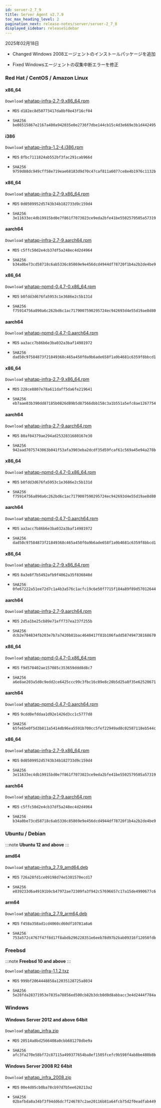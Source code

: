 ```yaml
---
id: server-2_7_9
title: Server Agent v2.7.9
toc_max_heading_level: 2
pagination_next: release-notes/server/server-2_7_8
displayed_sidebar: releaseSidebar
---
```


2025年02月18日

- <Status priority='1'>Changed</Status> Windows 2008エージェントのインストールパッケージを追加

- <Status priority='0'>Fixed</Status> Windowsエージェントの収集中断エラーを修正

### Red Hat / CentOS / Amazon Linux

<Tabs>
<TabItem value="6Server6" label="6Server6 / 6" default>

#### x86_64

<code class='my'>Download</code> [whatap-infra-2.7-9.x86_64.rpm](https://repo.whatap.io/centos/6/x86_64/whatap-infra-2.7-9.x86_64.rpm)

- <code class='Beta'>MD5</code> `d182ec8d50773417da8bf0e43f16cf04`

- <code class='Beta'>SHA256</code> `be08515867e2167a400a942035e0e2736f7dbe144cb15c4d3e669e3b1d442495`

#### i386

<code class='my'>Download</code> [whatap-infra-1.2-4.i386.rpm](https://repo.whatap.io/centos/6/i386/whatap-infra-1.2-4.i386.rpm)

- <code class='Beta'>MD5</code> `8fbc7111824ab552bf3fac291cab966d`

- <code class='Beta'>SHA256</code> `9759d88dc949cff58e719eae68183d9d70c47caf811a6077ce8e4b1976c1132b`
</TabItem>
<TabItem value="7Server7" label="7Server7 / 7" default>

#### x86_64

<code class='my'>Download</code> [whatap-infra-2.7-9.x86_64.rpm](https://repo.whatap.io/centos/7/x86_64/whatap-infra-2.7-9.x86_64.rpm)

- <code class='Beta'>MD5</code> `0d0509952d5743b34b182733d9c159d4`

- <code class='Beta'>SHA256</code> `3e11633ec4db19915bd0e7f861f7073023ce9eda2bfe41be5502579505a57319`

#### aarch64

<code class='my'>Download</code> [whatap-infra-2.7-9.aarch64.rpm](https://repo.whatap.io/centos/7/aarch64/whatap-infra-2.7-9.aarch64.rpm)

- <code class='Beta'>MD5</code> `c5ffc50d2e4cb37df5a248ec4d2d4964`

- <code class='Beta'>SHA256</code> `b34a0be73cd58718c6ab5336c85869e9e456dcd4944df78720f1b4a2b2de4be9`

#### x86_64

<code class='my'>Download</code> [whatap-npmd-0.4.7-0.x86_64.rpm](https://repo.whatap.io/centos/7/x86_64/whatap-npmd-0.4.7-0.x86_64.rpm)

- <code class='Beta'>MD5</code> `b0fdd3d676fa5953c1e3686e2c5b131d`

- <code class='Beta'>SHA256</code> `f75914756a890a6c262bd6c1ac7179007590295724ec942693d4e55d19ae8d80`

#### aarch64

<code class='my'>Download</code> [whatap-npmd-0.4.7-0.aarch64.rpm](https://repo.whatap.io/centos/7/aarch64/whatap-npmd-0.4.7-0.aarch64.rpm)

- <code class='Beta'>MD5</code> `aa3acc7b86b6e3ba032a3baf14981972`

- <code class='Beta'>SHA256</code> `dad50c97584873f21849368c465a450f0a9b6ade658f1a9b4681c6359f8bbcd1`
</TabItem>
<TabItem value="8Server8" label="8Server8 / 8" default>

#### x86_64

<code class='my'>Download</code> [whatap-infra-2.7-9.x86_64.rpm](https://repo.whatap.io/centos/8/x86_64/whatap-infra-2.7-9.x86_64.rpm)

- <code class='Beta'>MD5</code> `228ce8807e78a611daff5da6fe219641`

- <code class='Beta'>SHA256</code> `eb7aae03b390dd87185b0826d89b5d87566dbb158c3a1b551a5efc8ae1267754`

#### aarch64

<code class='my'>Download</code> [whatap-infra-2.7-9.aarch64.rpm](https://repo.whatap.io/centos/8/aarch64/whatap-infra-2.7-9.aarch64.rpm)

- <code class='Beta'>MD5</code> `80af04379ae294ad2532831680167e30`

- <code class='Beta'>SHA256</code> `942aad7075743063b041f53afa3903eba2dcdf35d59fcaf61c569a45e94a278b`

#### x86_64

<code class='my'>Download</code> [whatap-npmd-0.4.7-0.x86_64.rpm](https://repo.whatap.io/centos/8/x86_64/whatap-npmd-0.4.7-0.x86_64.rpm)

- <code class='Beta'>MD5</code> `b0fdd3d676fa5953c1e3686e2c5b131d`

- <code class='Beta'>SHA256</code> `f75914756a890a6c262bd6c1ac7179007590295724ec942693d4e55d19ae8d80`

#### aarch64

<code class='my'>Download</code> [whatap-npmd-0.4.7-0.aarch64.rpm](https://repo.whatap.io/centos/8/aarch64/whatap-npmd-0.4.7-0.aarch64.rpm)

- <code class='Beta'>MD5</code> `aa3acc7b86b6e3ba032a3baf14981972`

- <code class='Beta'>SHA256</code> `dad50c97584873f21849368c465a450f0a9b6ade658f1a9b4681c6359f8bbcd1`
</TabItem>
<TabItem value="9Server9" label="9Server9 / 9" default>

#### x86_64

<code class='my'>Download</code> [whatap-infra-2.7-9.x86_64.rpm](https://repo.whatap.io/centos/9/x86_64/whatap-infra-2.7-9.x86_64.rpm)

- <code class='Beta'>MD5</code> `8a3e8f7b5492afb9f4062a35f836840d`

- <code class='Beta'>SHA256</code> `0fe67222a51ee72d7c1a4b3a576c1acfc19c6e50f7715f184a89f89d57012644`

#### aarch64

<code class='my'>Download</code> [whatap-infra-2.7-9.aarch64.rpm](https://repo.whatap.io/centos/9/aarch64/whatap-infra-2.7-9.aarch64.rpm)

- <code class='Beta'>MD5</code> `2d5a1be25cb89e71eff737ea237f255b`

- <code class='Beta'>SHA256</code> `dcb2e784834fb203e7b7a7420b81bac4640417f81b106fadd587494738168670`

#### x86_64

<code class='my'>Download</code> [whatap-npmd-0.4.7-0.x86_64.rpm](https://repo.whatap.io/centos/9/x86_64/whatap-npmd-0.4.7-0.x86_64.rpm)

- <code class='Beta'>MD5</code> `f9d578402ae157085c353659ddd8d8c7`

- <code class='Beta'>SHA256</code> `a6e8ae203a5d0c9edd2ce6425ccc99c3fbc16c09e8c20b5d25a8f35e62520671`

#### aarch64

<code class='my'>Download</code> [whatap-npmd-0.4.7-0.aarch64.rpm](https://repo.whatap.io/centos/9/aarch64/whatap-npmd-0.4.7-0.aarch64.rpm)

- <code class='Beta'>MD5</code> `9cdd0efddaa1d92e1426d3cc1c5777d8`

- <code class='Beta'>SHA256</code> `65fe65e0f5d3b811a5414db96ea5591b700cc5fef22949ad8c02587118eb544c`

</TabItem>
<TabItem value="amazonlinux2" label="amazonlinux2" default>

#### x86_64

<code class='my'>Download</code> [whatap-infra-2.7-9.x86_64.rpm](https://repo.whatap.io/centos/latest/x86_64/whatap-infra-2.7-9.x86_64.rpm)

- <code class='Beta'>MD5</code> `0d0509952d5743b34b182733d9c159d4`

- <code class='Beta'>SHA256</code> `3e11633ec4db19915bd0e7f861f7073023ce9eda2bfe41be5502579505a57319`

#### aarch64

<code class='my'>Download</code> [whatap-infra-2.7-9.aarch64.rpm](https://repo.whatap.io/centos/latest/aarch64/whatap-infra-2.7-9.aarch64.rpm)

- <code class='Beta'>MD5</code> `c5ffc50d2e4cb37df5a248ec4d2d4964`

- <code class='Beta'>SHA256</code> `b34a0be73cd58718c6ab5336c85869e9e456dcd4944df78720f1b4a2b2de4be9`
</TabItem>

</Tabs>

### Ubuntu / Debian

:::note
**Ubuntu 12 and above**
:::

#### amd64

<code class='my'>Download</code> [whatap-infra_2.7.9_amd64.deb](https://repo.whatap.io/debian/unstable/whatap-infra_2.7.9_amd64.deb)

- <code class='Beta'>MD5</code> `726a28fd1ce09198d74e5301570ecd17`

- <code class='Beta'>SHA256</code> `e039233d6a49191b9cb47972ae72309fa3f942c57696657c17a15de4990677c6`

#### arm64

<code class='my'>Download</code> [whatap-infra_2.7.9_arm64.deb](https://repo.whatap.io/debian/unstable/whatap-infra_2.7.9_arm64.deb)

- <code class='Beta'>MD5</code> `f458a358ad1cd4060cd60df10781a8a6`

- <code class='Beta'>SHA256</code> `753a572c4767f47f8d17f8abdb296228351e6eeb78d97b2bab09316f12050fdb`

### Freebsd

:::note
**Freebsd 10 and above**
:::

<code class='my'>Download</code> [whatap-infra-1.1.2.txz](https://repo.whatap.io/freebsd/10/whatap-infra-1.1.2.txz)

- <code class='Beta'>MD5</code> `999bf2064448858a12035128725a8034`

- <code class='Beta'>SHA256</code> `5e28fda28371953e7835a78856ed500cb82b3dcb0d0d8abbacc3e4d2444f784a`

### Windows

#### Windows Server 2012 and above 64bit

<code class='my'>Download</code> [whatap_infra.zip](https://repo.whatap.io/windows/whatap_infra.zip)

- <code class='Beta'>MD5</code> `20514a8bd2566408a0cbb681278dbe9a`

- <code class='Beta'>SHA256</code> `afc3fa270e58bf72c87115a499377654ba8ef1505fcefc9b598f4ab8be480b8b`

#### Windows Server 2008 R2 64bit

<code class='my'>Download</code> [whatap_infra_2008.zip](https://repo.whatap.io/windows/whatap_infra_2008.zip)

- <code class='Beta'>MD5</code> `00e4d05cb0ba78cb97d7b5ee628213a2`

- <code class='Beta'>SHA256</code> `02bafbda8a34bf3f94dd6dc7f246787c2ae20116b81a64fcb75d2f0eadfab449`
